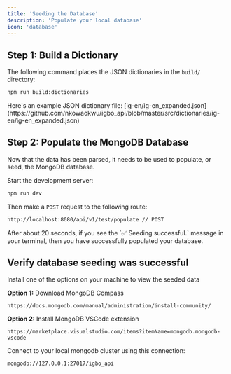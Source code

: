 ```yaml
---
title: 'Seeding the Database'
description: 'Populate your local database'
icon: 'database'
---
```


## Step 1: Build a Dictionary

The following command places the JSON dictionaries in the `build/` directory:

```bash
npm run build:dictionaries
```

<Tip>
  Here's an example JSON dictionary file:
  [ig-en/ig-en_expanded.json](https://github.com/nkowaokwu/igbo_api/blob/master/src/dictionaries/ig-en/ig-en_expanded.json)
</Tip>

## Step 2: Populate the MongoDB Database

Now that the data has been parsed, it needs to be used to populate, or seed, the MongoDB database.

Start the development server:

```bash
npm run dev
```

Then make a `POST` request to the following route:

```bash
http://localhost:8080/api/v1/test/populate // POST
```

<Check>
  After about 20 seconds, if you see the `✅ Seeding successful.` message in
  your terminal, then you have successfully populated your database.
</Check>

## Verify database seeding was successful

Install one of the options on your machine to view the seeded data

**Option 1:** Download MongoDB Compass

```
https://docs.mongodb.com/manual/administration/install-community/
```

**Option 2:** Install MongoDB VSCode extension

```
https://marketplace.visualstudio.com/items?itemName=mongodb.mongodb-vscode
```

Connect to your local mongodb cluster using this connection:

```
mongodb://127.0.0.1:27017/igbo_api
```
